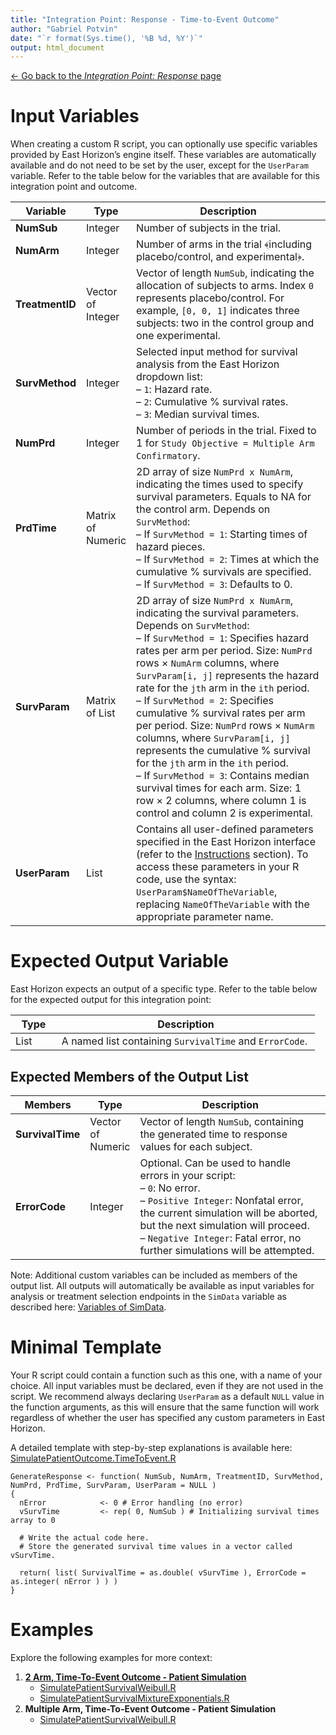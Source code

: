 ```yaml
---
title: "Integration Point: Response - Time-to-Event Outcome"
author: "Gabriel Potvin"
date: "`r format(Sys.time(), '%B %d, %Y')`"
output: html_document
---
```


[$\leftarrow$ Go back to the *Integration Point: Response* page](IntegrationPointResponse.html)

# Input Variables

When creating a custom R script, you can optionally use specific variables provided by East Horizon's engine itself. These variables are automatically available and do not need to be set by the user, except for the `UserParam` variable. Refer to the table below for the variables that are available for this integration point and outcome.

| **Variable**   | **Type** | **Description**                                                                 |
|----------------|--------------|---------------------------------------------------------------------------------|
|**NumSub**|Integer|Number of subjects in the trial.|
|**NumArm**|Integer|Number of arms in the trial ﴾including placebo/control, and experimental﴿.|
|**TreatmentID**|Vector of Integer|Vector of length `NumSub`, indicating the allocation of subjects to arms. Index `0` represents placebo/control. For example, `[0, 0, 1]` indicates three subjects: two in the control group and one experimental. |
|**SurvMethod**|Integer|Selected input method for survival analysis from the East Horizon dropdown list:<br>– `1`: Hazard rate.<br>– `2`: Cumulative % survival rates.<br>– `3`: Median survival times.|
|**NumPrd**|Integer|Number of periods in the trial. Fixed to 1 for `Study Objective = Multiple Arm Confirmatory`.|
|**PrdTime**|Matrix of Numeric|2D array of size `NumPrd x NumArm`, indicating the times used to specify survival parameters. Equals to NA for the control arm. Depends on `SurvMethod`:<br>– If `SurvMethod = 1`: Starting times of hazard pieces.<br>– If `SurvMethod = 2`: Times at which the cumulative % survivals are specified.<br>– If `SurvMethod = 3`: Defaults to 0.|
|**SurvParam**|Matrix of List|2D array of size `NumPrd x NumArm`, indicating the survival parameters. Depends on `SurvMethod`:<br>– If `SurvMethod = 1`: Specifies hazard rates per arm per period. Size: `NumPrd` rows $\times$ `NumArm` columns, where `SurvParam[i, j]` represents the hazard rate for the `jth` arm in the `ith` period.<br>– If `SurvMethod = 2`: Specifies cumulative % survival rates per arm per period. Size: `NumPrd` rows $\times$ `NumArm` columns, where `SurvParam[i, j]` represents the cumulative % survival for the `jth` arm in the `ith` period.<br>– If `SurvMethod = 3`: Contains median survival times for each arm. Size: 1 row $\times$ 2 columns, where column 1 is control and column 2 is experimental.|
| **UserParam**  | List     | Contains all user-defined parameters specified in the East Horizon interface (refer to the [Instructions](IntegrationPointResponse.html#instructions) section). To access these parameters in your R code, use the syntax: `UserParam$NameOfTheVariable`, replacing `NameOfTheVariable` with the appropriate parameter name. |

# Expected Output Variable

East Horizon expects an output of a specific type. Refer to the table below for the expected output for this integration point:

| **Type**  | **Description**                                                                                  |
|------------------|--------------------------------------------------------------------------------------------------|
| List  | A named list containing `SurvivalTime` and `ErrorCode`.                    |

## Expected Members of the Output List

| **Members**     | **Type**  | **Description**                                                                                  |
|----------------|--------------|---------------------------------------------------------------------------------|
| **SurvivalTime**   | Vector of Numeric  | Vector of length `NumSub`, containing the generated time to response values for each subject.                  |
| **ErrorCode**   | Integer  | Optional. Can be used to handle errors in your script:<br>– `0`: No error.<br> – `Positive Integer`: Nonfatal error, the current simulation will be aborted, but the next simulation will proceed.<br>– `Negative Integer`: Fatal error, no further simulations will be attempted.                  |

Note: Additional custom variables can be included as members of the output list. All outputs will automatically be available as input variables for analysis or treatment selection endpoints in the `SimData` variable as described here: [Variables of SimData](VariablesOfSimData.html).

# Minimal Template

Your R script could contain a function such as this one, with a name of your choice. All input variables must be declared, even if they are not used in the script. We recommend always declaring `UserParam` as a default `NULL` value in the function arguments, as this will ensure that the same function will work regardless of whether the user has specified any custom parameters in East Horizon.

A detailed template with step-by-step explanations is available here: [SimulatePatientOutcome.TimeToEvent.R](https://github.com/Cytel-Inc/CyneRgy/blob/main/inst/Templates/SimulatePatientOutcome.TimeToEvent.R) 

```
GenerateResponse <- function( NumSub, NumArm, TreatmentID, SurvMethod, NumPrd, PrdTime, SurvParam, UserParam = NULL )
{
  nError        	<- 0 # Error handling (no error)
  vSurvTime     	<- rep( 0, NumSub ) # Initializing survival times array to 0	
  
  # Write the actual code here.
  # Store the generated survival time values in a vector called vSurvTime.

  return( list( SurvivalTime = as.double( vSurvTime ), ErrorCode = as.integer( nError ) ) )
}
```

# Examples

Explore the following examples for more context:

1. [**2 Arm, Time-To-Event Outcome - Patient Simulation**](2ArmTimeToEventOutcomePatientSimulationDescription.html)
    - [SimulatePatientSurvivalWeibull.R](https://github.com/Cytel-Inc/CyneRgy/blob/main/inst/Examples/2ArmTimeToEventOutcomePatientSimulation/R/SimulatePatientSurvivalWeibull.R)
    - [SimulatePatientSurvivalMixtureExponentials.R](https://github.com/Cytel-Inc/CyneRgy/blob/main/inst/Examples/2ArmTimeToEventOutcomePatientSimulation/R/SimulatePatientSurvivalMixtureExponentials.R)
2. **Multiple Arm, Time-To-Event Outcome - Patient Simulation**
    - [SimulatePatientSurvivalWeibull.R](https://github.com/Cytel-Inc/CyneRgy/blob/main/inst/Examples/MultiArmOutcomePatientSimulation/TimeToEvent/R/SimulatePatientSurvivalWeibull.R)
